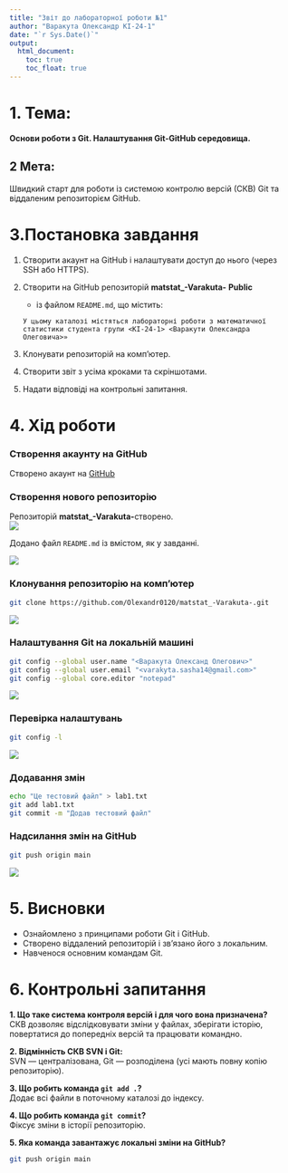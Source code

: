 ---
title: "Звіт до лабораторної роботи №1"
author: "Варакута Олександр КІ-24-1"
date: "`r Sys.Date()`"
output:
  html_document:
    toc: true
    toc_float: true
---
# 1. Тема:

**Основи роботи з Git. Налаштування Git-GitHub середовища.**

## 2 Мета:

Швидкий старт для роботи із системою контролю версій (СКВ) Git та віддаленим репозиторієм GitHub.

# 3.Постановка завдання

1.  Створити акаунт на GitHub і налаштувати доступ до нього (через SSH або HTTPS).

2.  Створити на GitHub репозиторій **matstat\_-Varakuta-** **Public**

    -   із файлом `README.md`, що містить:

    ```         
    У цьому каталозі містяться лабораторні роботи з математичної статистики студента групи <КІ-24-1> <Варакути Олександра Олеговича>»
    ```

3.  Клонувати репозиторій на комп’ютер.

4.  Створити звіт з усіма кроками та скріншотами.

5.  Надати відповіді на контрольні запитання.

# 4. Хід роботи

### Створення акаунту на GitHub

Створено акаунт на [GitHub](https://github.com/Olexandr0120)

### Створення нового репозиторію

Репозиторій **matstat\_-Varakuta-**створено.\
![](images/clipboard-3982785586.png)

Додано файл `README.md` із вмістом, як у завданні.

![](images/Снимок%20экрана%202025-06-02%20125621.png)

### Клонування репозиторію на комп’ютер

``` bash
git clone https://github.com/Olexandr0120/matstat_-Varakuta-.git
```

![](images/Снимок%20экрана%202025-06-02%20125745.png)

### Налаштування Git на локальній машині

``` bash
git config --global user.name "<Варакута Олександ Олегович>"
git config --global user.email "<varakyta.sasha14@gmail.com>"
git config --global core.editor "notepad"
```

![](images/clipboard-599949789.png)

### Перевірка налаштувань

``` bash
git config -l
```

![](images/clipboard-2514597977.png)

### Додавання змін

``` bash
echo "Це тестовий файл" > lab1.txt
git add lab1.txt
git commit -m "Додав тестовий файл"
```

### Надсилання змін на GitHub

``` bash
git push origin main
```

![](images/clipboard-1240937037.png)

# 5. Висновки

-   Ознайомлено з принципами роботи Git і GitHub.
-   Створено віддалений репозиторій і зв’язано його з локальним.
-   Навченося основним командам Git.

# 6. Контрольні запитання

**1. Що таке система контроля версій і для чого вона призначена?**\
СКВ дозволяє відслідковувати зміни у файлах, зберігати історію, повертатися до попередніх версій та працювати командно.

**2. Відмінність СКВ SVN і Git:**\
SVN — централізована, Git — розподілена (усі мають повну копію репозиторію).

**3. Що робить команда `git add .`?**\
Додає всі файли в поточному каталозі до індексу.

**4. Що робить команда `git commit`?**\
Фіксує зміни в історії репозиторію.

**5. Яка команда завантажує локальні зміни на GitHub?**

``` bash
git push origin main
```
